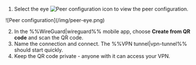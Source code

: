 1. Select the eye ![Peer configuration](/img/eye-icon.png) icon to view the peer configuration.

<div style={{ margin: 'auto', maxWidth: '600px', display: 'flex', flexDirection: 'column', alignItems: 'center' }}>
  ![Peer configuration](/img/peer-eye.png)
</div>

2. In the %%WireGuard|wireguard%% mobile app, choose **Create from QR code** and scan the QR code.
3. Name the connection and connect. The %%VPN tunnel|vpn-tunnel%% should start quickly.
4. Keep the QR code private - anyone with it can access your VPN.
